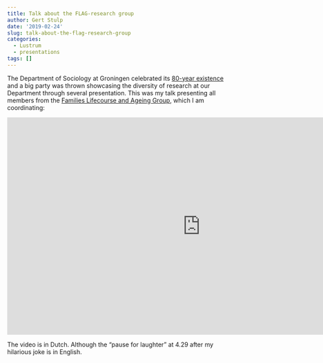 ```yaml
---
title: Talk about the FLAG-research group
author: Gert Stulp
date: '2019-02-24'
slug: talk-about-the-flag-research-group
categories:
  - Lustrum
  - presentations
tags: []
---
```


The Department of Sociology at Groningen celebrated its [80-year existence](https://www.rug.nl/gmw/sociologie/80jaar/) and a big party was thrown showcasing the diversity of research at our Department through several presentation. This was my talk presenting all members from the [Families Lifecourse and Ageing Group](www.gertstulp.com/FLAG), which I am coordinating: 

<iframe width="894" height="503" src="https://www.youtube.com/embed/yU3zFjiWOUA?list=PLdsMpUardfwp1n0ONoeLWlUUubHM-6vxL" frameborder="0" allow="accelerometer; autoplay; encrypted-media; gyroscope; picture-in-picture" allowfullscreen></iframe>

The video is in Dutch. Although the "pause for laughter" at 4.29 after my hilarious joke is in English.